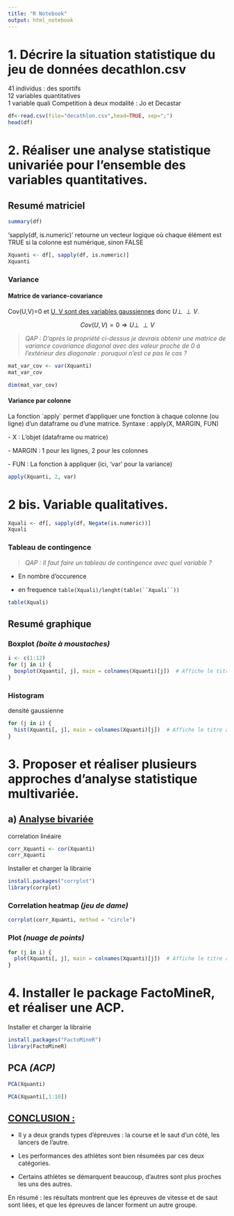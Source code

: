 ```yaml
---
title: "R Notebook"
output: html_notebook
---
```


# 1. Décrire la situation statistique du jeu de données decathlon.csv

41 individus : des sportifs\
12 variables quantitatives\
1 variable quali Competition à deux modalité : Jo et Decastar

```r
df<-read.csv(file="decathlon.csv",head=TRUE, sep=";")
head(df)
```

# 2. Réaliser une analyse statistique univariée pour l'ensemble des variables quantitatives.

## Resumé matriciel

```r
summary(df)
```

'sapply(df, is.numeric)' retourne un vecteur logique où chaque élément est TRUE si la colonne est numérique, sinon FALSE

```r
Xquanti <- df[, sapply(df, is.numeric)]
Xquanti
```

### Variance

#### Matrice de variance-covariance

Cov(U,V)=0 et [U, V sont des variables gaussiennes]{.underline} donc $U \perp\!\!\!\perp V$.

$$ Cov(U,V)=0 \Rightarrow U \perp\!\!\!\perp V $$

> *QAP : D'après la propriété ci-dessus je devrais obtenir une matrice de variance covariance diagonal avec des valeur proche de 0 à l'extérieur des diagonale : poruquoi n'est ce pas le cas ?*

```r
mat_var_cov <- var(Xquanti)
mat_var_cov
```

```r
dim(mat_var_cov)
```

#### Variance par colonne

La fonction \`apply\` permet d'appliquer une fonction à chaque colonne (ou ligne) d'un dataframe ou d'une matrice. Syntaxe : apply(X, MARGIN, FUN)

\- X : L'objet (dataframe ou matrice)

\- MARGIN : 1 pour les lignes, 2 pour les colonnes

\- FUN : La fonction à appliquer (ici, 'var' pour la variance)

```r
apply(Xquanti, 2, var)
```

# 2 bis. Variable qualitatives.

```r
Xquali <- df[, sapply(df, Negate(is.numeric))]
Xquali
```

### Tableau de contingence

> *QAP : Il faut faire un tableau de contingence avec quel variable ?*

-   En nombre d'occurence

-   en frequence ``` table(Xquali)/lenght(table(``Xquali``)) ```

```r
table(Xquali)
```

## Resumé graphique

### Boxplot *(boite à moustaches)*

```r
i <- c(1:12)
for (j in i) {
  boxplot(Xquanti[, j], main = colnames(Xquanti)[j])  # Affiche le titre avec le nom de la colonne
}

```

### Histogram

densité gaussienne

```r
for (j in i) {
  hist(Xquanti[, j], main = colnames(Xquanti)[j])  # Affiche le titre avec le nom de la colonne
}

```

# 3. Proposer et réaliser plusieurs approches d'analyse statistique multivariée.

## a) [Analyse bivariée]{.underline}

correlation linéaire

```r
corr_Xquanti <- cor(Xquanti)
corr_Xquanti
```

Installer et charger la librairie

```r
install.packages("corrplot")
library(corrplot)
```

### Correlation heatmap *(jeu de dame)*

```r
corrplot(corr_Xquanti, method = "circle")
```

### Plot *(nuage de points)*

```r
for (j in i) {
  plot(Xquanti[, j], main = colnames(Xquanti)[j])  # Affiche le titre avec le nom de la colonne
}
```

# 4. Installer le package FactoMineR, et réaliser une ACP. 

Installer et charger la librairie

```r
install.packages("FactoMineR")
library(FactoMineR)
```

## PCA *(ACP)*

```r
PCA(Xquanti)
```

```r
PCA(Xquanti[,1:10])
```

## [CONCLUSION :]{.underline}

-   Il y a deux grands types d’épreuves : la course et le saut d’un côté, les lancers de l’autre.

-   Les performances des athlètes sont bien résumées par ces deux catégories.

-   Certains athlètes se démarquent beaucoup, d’autres sont plus proches les uns des autres.

En résumé : les résultats montrent que les épreuves de vitesse et de saut sont liées, et que les épreuves de lancer forment un autre groupe.
